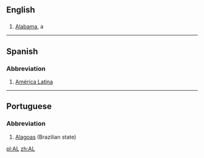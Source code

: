 ==English==

==={{Abbreviation}}===
#[[Alabama]], a {{USstate}}
----
==Spanish==
===Abbreviation===
#[[América Latina]]
----
==Portuguese==
===Abbreviation===
#[[Alagoas]] (Brazilian state)

[[pl:AL]]
[[zh:AL]]